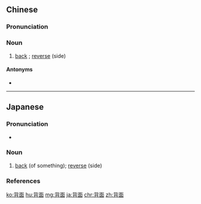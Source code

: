==Chinese==
{{zh-forms}}

===Pronunciation===
{{zh-pron
|m=bèimiàn
|h=pfs=poi-mien
|mn=pòe-bīn
|cat=n
}}

===Noun===
{{zh-noun}}

# [[back]] {{gloss|of something}}; [[reverse]] (side)

====Antonyms====
* {{zh-l|正面}}

{{zh-cat|Advanced}}

----

==Japanese==
{{ja-kanjitab|はい|めん|yomi=on}}

===Pronunciation===
* {{ja-pron|はいめん|y=o|acc=0|acc2=3|acc_ref=NHK|acc2_ref=NHK}}

===Noun===
{{ja-noun|はいめん}}

# [[back]] (of something); [[reverse]] (side)

===References===
<references/>

[[ko:背面]]
[[hu:背面]]
[[mg:背面]]
[[ja:背面]]
[[chr:背面]]
[[zh:背面]]